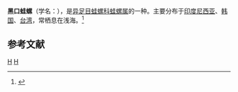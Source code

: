 {{Speciesbox 
| taxon = Bursa lamarckii
| binomial_authority = (Deshayes, 1853)
}}
'''黑口蛙螺'''（学名：''{{lang|la|Bursa lamarckii}}''），是[[异足目|异足目]][[蛙螺科|蛙螺科]][[蛙螺属|蛙螺属]]的一种。主要分布于[[印度尼西亚|印度尼西亚]]、[[韩国|韩国]]、[[台湾|台湾]]，常栖息在浅海。<ref>{{cite web|url=http://shell.sinica.edu.tw/chinese/shellbase_detail.php?science_no=771|title=国际贝库：黑口蛙螺|publisher=台湾贝类资料库|accessdate=2009-08-11|archive-date=2016-03-04|archive-url=https://web.archive.org/web/20160304090407/http://shell.sinica.edu.tw/chinese/shellbase_detail.php?science_no=771|dead-url=no}}</ref>

== 参考文献 ==
{{reflist}}
{{taxonbar}}
[[Category:_1853年描述的动物|H]]
[[Category:蛙螺属|H]]